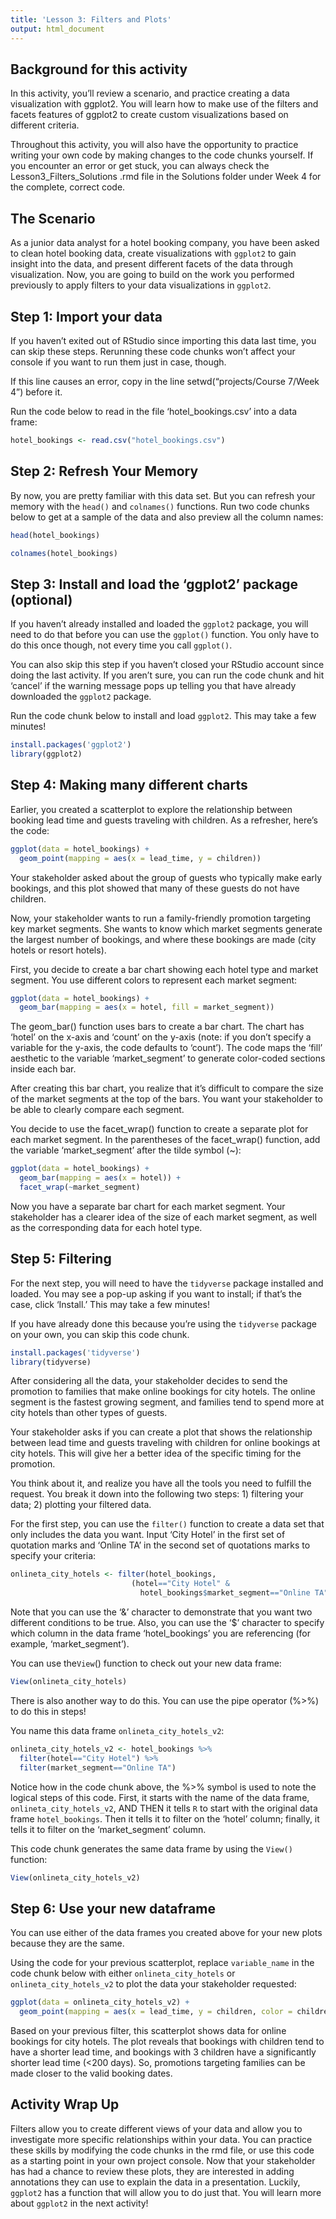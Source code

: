 ```yaml
---
title: 'Lesson 3: Filters and Plots'
output: html_document
---
```


## Background for this activity
In this activity, you’ll review a scenario, and practice creating a data visualization with ggplot2. You will learn how to make use of the filters and facets features of ggplot2 to create custom visualizations based on different criteria. 

Throughout this activity, you will also have the opportunity to practice writing your own code by making changes to the code chunks yourself. If you encounter an error or get stuck, you can always check the Lesson3_Filters_Solutions .rmd file in the Solutions folder under Week 4 for the complete, correct code. 

## The Scenario

As a junior data analyst for a hotel booking company, you have been asked to clean hotel booking data, create visualizations with `ggplot2` to gain insight into the data, and present different facets of the data through visualization. Now, you are going to build on the work you performed previously to apply filters to your data visualizations in `ggplot2`.  

## Step 1: Import your data

If you haven't exited out of RStudio since importing this data last time, you can skip these steps. Rerunning these code chunks won't affect your console if you want to run them just in case, though.  

If this line causes an error, copy in the line setwd("projects/Course 7/Week 4") before it.

Run the code below to read in the file 'hotel_bookings.csv' into a data frame: 

```r
hotel_bookings <- read.csv("hotel_bookings.csv")
```

## Step 2: Refresh Your Memory

By now, you are pretty familiar with this data set. But you can refresh your memory with the `head()` and `colnames()` functions. Run two code chunks below to get at a sample of the data and also preview all the column names:

```r
head(hotel_bookings)
```

```r
colnames(hotel_bookings)
```

## Step 3: Install and load the 'ggplot2' package (optional)

If you haven't already installed and loaded the `ggplot2` package, you will need to do that before you can use the `ggplot()` function. You only have to do this once though, not every time you call `ggplot()`.

You can also skip this step if you haven't closed your RStudio account since doing the last activity. If you aren't sure, you can run the code chunk and hit 'cancel' if the warning message pops up telling you that have already downloaded the `ggplot2` package.

Run the code chunk below to install and load `ggplot2`. This may take a few minutes!

```r
install.packages('ggplot2')
library(ggplot2)
```

## Step 4: Making many different charts

Earlier, you created a scatterplot to explore the relationship between booking lead time and guests traveling with children. As a refresher, here's the code:

```r
ggplot(data = hotel_bookings) +
  geom_point(mapping = aes(x = lead_time, y = children))
```

Your stakeholder asked about the group of guests who typically make early bookings, and this plot showed that many of these guests do not have children. 

Now, your stakeholder wants to run a family-friendly promotion targeting key market segments. She wants to know which market segments generate the largest number of bookings, and where these bookings are made (city hotels or resort hotels). 

First, you decide to create a bar chart showing each hotel type and market segment. You use different colors to represent each market segment: 

```r
ggplot(data = hotel_bookings) +
  geom_bar(mapping = aes(x = hotel, fill = market_segment))
```

The geom_bar() function uses bars to create a bar chart. The chart has 'hotel' on the x-axis and 'count' on the y-axis (note: if you don't specify a variable for the y-axis, the code defaults to 'count'). The code maps the 'fill' aesthetic to the variable 'market_segment' to generate color-coded sections inside each bar.  

After creating this bar chart, you realize that it's difficult to compare the size of the market segments at the top of the bars. You want your stakeholder to be able to clearly compare each segment.   

You decide to use the facet_wrap() function to create a separate plot for each market segment. In the parentheses of the facet_wrap() function, add the variable 'market_segment' after the tilde symbol (~):

```r
ggplot(data = hotel_bookings) +
  geom_bar(mapping = aes(x = hotel)) +
  facet_wrap(~market_segment)
```

Now you have a separate bar chart for each market segment. Your stakeholder has a clearer idea of the size of each market segment, as well as the corresponding data for each hotel type.

## Step 5: Filtering

For the next step, you will need to have the `tidyverse` package installed and loaded. You may see a pop-up asking if you want to install; if that's the case, click 'Install.' This may take a few minutes!

If you have already done this because you're using the `tidyverse` package on your own, you can skip this code chunk.

```r
install.packages('tidyverse')
library(tidyverse)
```

After considering all the data, your stakeholder decides to send the promotion to families that make online bookings for city hotels. The online segment is the fastest growing segment, and families tend to spend more at city hotels than other types of guests. 

Your stakeholder asks if you can create a plot that shows the relationship between lead time and guests traveling with children for online bookings at city hotels. This will give her a better idea of the specific timing for the promotion. 

You think about it, and realize you have all the tools you need to fulfill the request. You break it down into the following two steps: 1) filtering your data; 2) plotting your filtered data. 

For the first step, you can use the `filter()` function to create a data set that only includes the data you want. Input 'City Hotel' in the first set of quotation marks and 'Online TA' in the second set of quotations marks to specify your criteria: 

```r
onlineta_city_hotels <- filter(hotel_bookings, 
                           (hotel=="City Hotel" & 
                             hotel_bookings$market_segment=="Online TA"))
```

Note that you can use the '&' character to demonstrate that you want two different conditions to be true. Also, you can use the '$' character to specify which column in the data frame 'hotel_bookings' you are referencing (for example, 'market_segment'). 

You can use the`View`() function to check out your new data frame:

```r
View(onlineta_city_hotels)
```

There is also another way to do this. You can use the pipe operator (%>%) to do this in steps! 

You name this data frame `onlineta_city_hotels_v2`:

```r
onlineta_city_hotels_v2 <- hotel_bookings %>%
  filter(hotel=="City Hotel") %>%
  filter(market_segment=="Online TA")
```

Notice how in the code chunk above, the %>% symbol is used to note the logical steps of this code. First, it starts with the name of the data frame, `onlineta_city_hotels_v2`, AND THEN it tells `R` to start with the original data frame `hotel_bookings`. Then it tells it to filter on the 'hotel' column; finally, it tells it to filter on the 'market_segment' column.

This code chunk generates the same data frame by using the `View()` function:

```r
View(onlineta_city_hotels_v2)
```

## Step 6: Use your new dataframe

You can use either of the data frames you created above for your new plots because they are the same. 

Using the code for your previous scatterplot, replace `variable_name` in the code chunk below with either `onlineta_city_hotels` or `onlineta_city_hotels_v2` to plot the data your stakeholder requested:

```r
ggplot(data = onlineta_city_hotels_v2) +
  geom_point(mapping = aes(x = lead_time, y = children, color = children))
```

Based on your previous filter, this scatterplot shows data for online bookings for city hotels. The plot reveals that bookings with children tend to have a shorter lead time, and bookings with 3 children have a significantly shorter lead time (<200 days). So, promotions targeting families can be made closer to the valid booking dates.  

## Activity Wrap Up

Filters allow you to create different views of your data and allow you to investigate more specific relationships within your data. You can practice these skills by modifying the code chunks in the rmd file, or use this code as a starting point in your own project console. Now that your stakeholder has had a chance to review these plots, they are interested in adding annotations they can use to explain the data in a presentation. Luckily, `ggplot2` has a function that will allow you to do just that. You will learn more about `ggplot2` in the next activity! 
